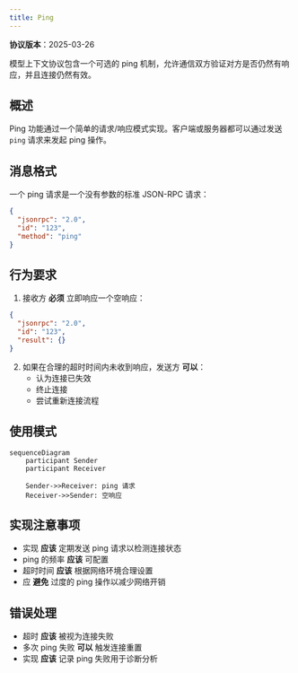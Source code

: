 ```yaml
---
title: Ping
---
```


<Info>**协议版本**：2025-03-26</Info>

模型上下文协议包含一个可选的 ping 机制，允许通信双方验证对方是否仍然有响应，并且连接仍然有效。

## 概述

Ping 功能通过一个简单的请求/响应模式实现。客户端或服务器都可以通过发送 `ping` 请求来发起 ping 操作。

## 消息格式

一个 ping 请求是一个没有参数的标准 JSON-RPC 请求：

```json
{
  "jsonrpc": "2.0",
  "id": "123",
  "method": "ping"
}
```

## 行为要求

1. 接收方 **必须** 立即响应一个空响应：

```json
{
  "jsonrpc": "2.0",
  "id": "123",
  "result": {}
}
```

2. 如果在合理的超时时间内未收到响应，发送方 **可以**：
   - 认为连接已失效
   - 终止连接
   - 尝试重新连接流程

## 使用模式

```mermaid
sequenceDiagram
    participant Sender
    participant Receiver

    Sender->>Receiver: ping 请求
    Receiver->>Sender: 空响应
```

## 实现注意事项

- 实现 **应该** 定期发送 ping 请求以检测连接状态
- ping 的频率 **应该** 可配置
- 超时时间 **应该** 根据网络环境合理设置
- 应 **避免** 过度的 ping 操作以减少网络开销

## 错误处理

- 超时 **应该** 被视为连接失败
- 多次 ping 失败 **可以** 触发连接重置
- 实现 **应该** 记录 ping 失败用于诊断分析